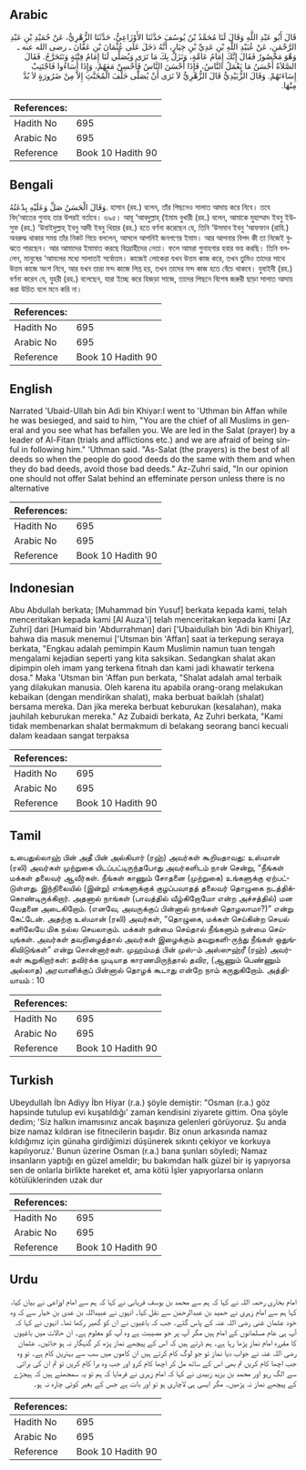 ## Arabic


<div dir="rtl" lang="ar" style={{fontSize:'larger',backgroundColor:'#f8f9fa',padding:20}}>
قَالَ أَبُو عَبْدِ اللَّهِ وَقَالَ لَنَا مُحَمَّدُ بْنُ يُوسُفَ حَدَّثَنَا الأَوْزَاعِيُّ، حَدَّثَنَا الزُّهْرِيُّ، عَنْ حُمَيْدِ بْنِ عَبْدِ الرَّحْمَنِ، عَنْ عُبَيْدِ اللَّهِ بْنِ عَدِيِّ بْنِ خِيَارٍ، أَنَّهُ دَخَلَ عَلَى عُثْمَانَ بْنِ عَفَّانَ ـ رضى الله عنه ـ وَهْوَ مَحْصُورٌ فَقَالَ إِنَّكَ إِمَامُ عَامَّةٍ، وَنَزَلَ بِكَ مَا تَرَى وَيُصَلِّي لَنَا إِمَامُ فِتْنَةٍ وَنَتَحَرَّجُ‏.‏ فَقَالَ الصَّلاَةُ أَحْسَنُ مَا يَعْمَلُ النَّاسُ، فَإِذَا أَحْسَنَ النَّاسُ فَأَحْسِنْ مَعَهُمْ، وَإِذَا أَسَاءُوا فَاجْتَنِبْ إِسَاءَتَهُمْ‏.‏ وَقَالَ الزُّبَيْدِيُّ قَالَ الزُّهْرِيُّ لاَ نَرَى أَنْ يُصَلَّى خَلْفَ الْمُخَنَّثِ إِلاَّ مِنْ ضَرُورَةٍ لاَ بُدَّ مِنْهَا‏.‏
</div>
<div style={{backgroundColor:'#f8f9fa',padding:20, marginBottom: 10}}><table> <thead> <tr> <th>References:</th> <th></th> </tr> </thead> <tbody><tr><td>Hadith No</td><td>695</td></tr><tr><td>Arabic No</td><td>695</td></tr><tr><td>Reference</td><td>Book 10 Hadith 90</td></tr></tbody></table></div>

## Bengali


<div dir="ltr" lang="bn" style={{fontSize:'larger',backgroundColor:'#f8f9fa',padding:20}}>
وَقَالَ الْحَسَنُ صَلِّ وَعَلَيْهِ بِدْعَتُهُ. হাসান (রহ.) বলেন, তাঁর পিছনেও সালাত আদায় করে নিবে। তবে বিদ্‌‘আতের গুনাহ তার উপরই বর্তাবে। ৬৯৫। আবূ ‘আবদুল্লাহ্ (ইমাম বুখারী (রহ.) বলেন, আমাকে মুহাম্মাদ ইবনু ইউসুফ (রহ.) ‘উবাইদুল্লাহ্ ইবনু আদী ইবনু খিয়ার (রহ.) হতে বর্ণনা করেছেন যে, তিনি ‘উসমান ইবনু ‘আফফান (রাযি.) অবরুদ্ধ থাকার সময় তাঁর নিকট গিয়ে বললেন, আসলে আপনিই জনগণের ইমাম। আর আপনার বিপদ কী তা নিজেই বুঝতে পারছেন। আর আমাদের ইমামাত করছে বিদ্রোহীদের নেতা। ফলে আমরা গুনাহগার হবার ভয় করছি। তিনি বললেন, মানুষের ‘আমলের মধ্যে সালাতই সর্বোত্তম। কাজেই লোকেরা যখন উত্তম কাজ করে, তখন তুমিও তাদের সাথে উত্তম কাজে অংশ নিবে, আর যখন তারা মন্দ কাজে লিপ্ত হয়, তখন তাদের মন্দ কাজ হতে বেঁচে থাকবে। যুবাইদী (রহ.) বর্ণনা করেন যে, যুহরী (রহ.) বলেছেন, যারা ইচ্ছে করে হিজড়া সাজে, তাদের পিছনে বিশেষ জরুরী ছাড়া সালাত আদায় করা উচিত বলে মনে করি না।
</div>
<div style={{backgroundColor:'#f8f9fa',padding:20, marginBottom: 10}}><table> <thead> <tr> <th>References:</th> <th></th> </tr> </thead> <tbody><tr><td>Hadith No</td><td>695</td></tr><tr><td>Arabic No</td><td>695</td></tr><tr><td>Reference</td><td>Book 10 Hadith 90</td></tr></tbody></table></div>

## English


<div dir="ltr" lang="en" style={{fontSize:'larger',backgroundColor:'#f8f9fa',padding:20}}>
Narrated 'Ubaid-Ullah bin Adi bin Khiyar:I went to 'Uthman bin Affan while he was besieged, and said to him, "You are the chief of all Muslims in general and you see what has befallen you. We are led in the Salat (prayer) by a leader of Al-Fitan (trials and afflictions etc.) and we are afraid of being sinful in following him." 'Uthman said. "As-Salat (the prayers) is the best of all deeds so when the people do good deeds do the same with them and when they do bad deeds, avoid those bad deeds." Az-Zuhri said, "In our opinion one should not offer Salat behind an effeminate person unless there is no alternative
</div>
<div style={{backgroundColor:'#f8f9fa',padding:20, marginBottom: 10}}><table> <thead> <tr> <th>References:</th> <th></th> </tr> </thead> <tbody><tr><td>Hadith No</td><td>695</td></tr><tr><td>Arabic No</td><td>695</td></tr><tr><td>Reference</td><td>Book 10 Hadith 90</td></tr></tbody></table></div>

## Indonesian


<div dir="ltr" lang="id" style={{fontSize:'larger',backgroundColor:'#f8f9fa',padding:20}}>
Abu Abdullah berkata; [Muhammad bin Yusuf] berkata kepada kami, telah menceritakan kepada kami [Al Auza'i] telah menceritakan kepada kami [Az Zuhri] dari [Humaid bin 'Abdurrahman] dari ['Ubaidullah bin 'Adi bin Khiyar], bahwa dia masuk menemui ['Utsman bin 'Affan] saat ia terkepung seraya berkata, "Engkau adalah pemimpin Kaum Muslimin namun tuan tengah mengalami kejadian seperti yang kita saksikan. Sedangkan shalat akan dipimpin oleh imam yang terkena fitnah dan kami jadi khawatir terkena dosa." Maka 'Utsman bin 'Affan pun berkata, "Shalat adalah amal terbaik yang dilakukan manusia. Oleh karena itu apabila orang-orang melakukan kebaikan (dengan mendirikan shalat), maka berbuat baiklah (shalat) bersama mereka. Dan jika mereka berbuat keburukan (kesalahan), maka jauhilah keburukan mereka." Az Zubaidi berkata, Az Zuhri berkata, "Kami tidak membenarkan shalat bermakmum di belakang seorang banci kecuali dalam keadaan sangat terpaksa
</div>
<div style={{backgroundColor:'#f8f9fa',padding:20, marginBottom: 10}}><table> <thead> <tr> <th>References:</th> <th></th> </tr> </thead> <tbody><tr><td>Hadith No</td><td>695</td></tr><tr><td>Arabic No</td><td>695</td></tr><tr><td>Reference</td><td>Book 10 Hadith 90</td></tr></tbody></table></div>

## Tamil


<div dir="ltr" lang="ta" style={{fontSize:'larger',backgroundColor:'#f8f9fa',padding:20}}>
உபைதுல்லாஹ் பின் அதீ பின் அல்கியார் (ரஹ்) அவர்கள் கூறியதாவது: உஸ்மான் (ரலி) அவர்கள் முற்றுகை யிடப்பட்டிருந்தபோது அவர்களிடம் நான் சென்று, “நீங்கள் மக்கள் தலைவர் ஆவீர்கள். நீங்கள் காணும் சோதனை (முற்றுகை) உங்களுக்கு ஏற்பட்டுள்ளது. இந்நிலையில் (இன்று) எங்களுக்குக் குழப்பவாதத் தலைவர் தொழுகை நடத்திக்கொண்டிருக்கிறார். அதனால் நாங்கள் (பாவத்தில் வீழ்கிறோமோ என்ற அச்சத்தில்) மன வேதனை அடைகிறோம். (எனவே, அவருக்குப் பின்னால் நாங்கள் தொழலாமா?)” என்று கேட்டேன். அதற்கு உஸ்மான் (ரலி) அவர்கள், “தொழுகை, மக்கள் செய்கின்ற செயல் களிலேயே மிக நல்ல செயலாகும். மக்கள் நன்மை செய்தால் நீங்களும் நன்மை செய்யுங்கள். அவர்கள் தவறிழைத்தால் அவர்கள் இழைக்கும் தவறுகளி-ருந்து நீங்கள் ஒதுங்கிவிடுங்கள்” என்று சொன்னார்கள். முஹம்மத் பின் முஸ்-ம் அஸ்ஸுஹ்ரீ (ரஹ்) அவர்கள் கூறுகிறார்கள்: தவிர்க்க முடியாத காரணமிருந்தால் தவிர, (ஆணும் பெண்ணும் அல்லாத) அரவானிக்குப் பின்னால் தொழக் கூடாது என்றே நாம் கருதுகிறோம். அத்தியாயம் : 10
</div>
<div style={{backgroundColor:'#f8f9fa',padding:20, marginBottom: 10}}><table> <thead> <tr> <th>References:</th> <th></th> </tr> </thead> <tbody><tr><td>Hadith No</td><td>695</td></tr><tr><td>Arabic No</td><td>695</td></tr><tr><td>Reference</td><td>Book 10 Hadith 90</td></tr></tbody></table></div>

## Turkish


<div dir="ltr" lang="tr" style={{fontSize:'larger',backgroundColor:'#f8f9fa',padding:20}}>
Ubeydullah İbn Adiyy İbn Hiyar (r.a.) şöyle demiştir: "Osman (r.a.) göz hapsinde tutulup evi kuşatıldığı' zaman kendisini ziyarete gittim. Ona şöyle dedim; 'Siz halkın imamısınız ancak başınıza gelenleri görüyoruz. Şu anda bize namaz kıldıran ise fitnecilerin başıdır. Biz onun arkasında namaz kıldığımız için günaha girdiğimizi düşünerek sıkıntı çekiyor ve korkuya kapılıyoruz.' Bunun üzerine Osman (r.a.) bana şunları söyledi; Namaz insanların yaptığı en güzel ameldir; bu bakımdan halk güzel bir iş yapıyorsa sen de onlarla birlikte hareket et, ama kötü İşler yapıyorlarsa onların kötülüklerinden uzak dur
</div>
<div style={{backgroundColor:'#f8f9fa',padding:20, marginBottom: 10}}><table> <thead> <tr> <th>References:</th> <th></th> </tr> </thead> <tbody><tr><td>Hadith No</td><td>695</td></tr><tr><td>Arabic No</td><td>695</td></tr><tr><td>Reference</td><td>Book 10 Hadith 90</td></tr></tbody></table></div>

## Urdu


<div dir="rtl" lang="ur" style={{fontSize:'larger',backgroundColor:'#f8f9fa',padding:20}}>
امام بخاری رحمہ اللہ نے کہا کہ ہم سے محمد بن یوسف فریابی نے کہا کہ ہم سے امام اوزاعی نے بیان کیا، کہا ہم سے امام زہری نے حمید بن عبدالرحمٰن سے نقل کیا۔ انہوں نے عبیداللہ بن عدی بن خیار سے کہ وہ خود عثمان غنی رضی اللہ عنہ کے پاس گئے۔ جب کہ باغیوں نے ان کو گھیر رکھا تھا۔ انہوں نے کہا کہ آپ ہی عام مسلمانوں کے امام ہیں مگر آپ پر جو مصیبت ہے وہ آپ کو معلوم ہے۔ ان حالات میں باغیوں کا مقررہ امام نماز پڑھا رہا ہے۔ ہم ڈرتے ہیں کہ اس کے پیچھے نماز پڑھ کر گنہگار نہ ہو جائیں۔ عثمان رضی اللہ عنہ نے جواب دیا نماز تو جو لوگ کام کرتے ہیں ان کاموں میں سب سے بہترین کام ہے۔ تو وہ جب اچھا کام کریں تم بھی اس کے ساتھ مل کر اچھا کام کرو اور جب وہ برا کام کریں تو تم ان کی برائی سے الگ رہو اور محمد بن یزید زبیدی نے کہا کہ امام زہری نے فرمایا کہ ہم تو یہ سمجھتے ہیں کہ ہیجڑے کے پیچھے نماز نہ پڑھیں۔ مگر ایسی ہی لاچاری ہو تو اور بات ہے جس کے بغیر کوئی چارہ نہ ہو۔
</div>
<div style={{backgroundColor:'#f8f9fa',padding:20, marginBottom: 10}}><table> <thead> <tr> <th>References:</th> <th></th> </tr> </thead> <tbody><tr><td>Hadith No</td><td>695</td></tr><tr><td>Arabic No</td><td>695</td></tr><tr><td>Reference</td><td>Book 10 Hadith 90</td></tr></tbody></table></div>